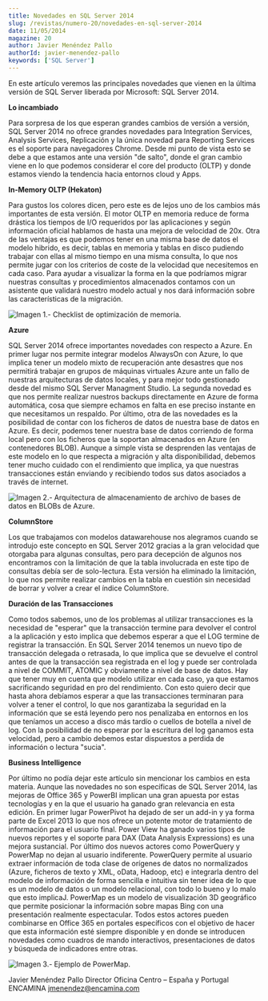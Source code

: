 ```yaml
---
title: Novedades en SQL Server 2014
slug: /revistas/numero-20/novedades-en-sql-server-2014
date: 11/05/2014
magazine: 20
author: Javier Menéndez Pallo
authorId: javier-menendez-pallo
keywords: ['SQL Server']
---
```






​En este artículo veremos las principales novedades que vienen en la última versión de SQL Server liberada por Microsoft: SQL Server 2014.

**Lo incambiado**

Para sorpresa de los que esperan grandes cambios de versión a versión, SQL Server 2014 no ofrece grandes novedades para Integration Services, Analysis Services, Replicación y la única novedad para Reporting Services es el soporte para navegadores Chrome. Desde mi punto de vista esto se debe a que estamos ante una versión "de salto", donde el gran cambio viene en lo que podemos considerar el core del producto (OLTP) y donde estamos viendo la tendencia hacia entornos cloud y Apps.

**In-Memory OLTP (Hekaton)**

Para gustos los colores dicen, pero este es de lejos uno de los cambios más importantes de esta versión. El motor OLTP en memoria reduce de forma drástica los tiempos de I/O requeridos por las aplicaciones y según información oficial hablamos de hasta una mejora de velocidad de 20x. Otra de las ventajas es que podemos tener en una misma base de datos el modelo hibrido, es decir, tablas en memoria y tablas en disco pudiendo trabajar con ellas al mismo tiempo en una misma consulta, lo que nos permite jugar con los criterios de coste de la velocidad que necesitemos en cada caso. Para ayudar a visualizar la forma en la que podríamos migrar nuestras consultas y procedimientos almacenados contamos con un asistente que validará nuestro modelo actual y nos dará información sobre las características de la migración.

![Imagen 1.- Checklist de optimización de memoria.](../../../images/numero20/novedades-en-sql-server-2014/imagen1.png)

**Azure**

SQL Server 2014 ofrece importantes novedades con respecto a Azure. En primer lugar nos permite integrar modelos AlwaysOn con Azure, lo que implica tener un modelo mixto de recuperación ante desastres que nos permitirá trabajar en grupos de máquinas virtuales Azure ante un fallo de nuestras arquitecturas de datos locales, y para mejor todo gestionado desde del mismo SQL Server Managment Studio. La segunda novedad es que nos permite realizar nuestros backups directamente en Azure de forma automática, cosa que siempre echamos en falta en ese preciso instante en que necesitamos un respaldo. Por último, otra de las novedades es la posibilidad de contar con los ficheros de datos de nuestra base de datos en Azure. Es decir, podemos tener nuestra base de datos corriendo de forma local pero con los ficheros que la soportan almacenados en Azure (en contenedores BLOB). Aunque a simple vista se desprenden las ventajas de este modelo en lo que respecta a migración y alta disponibilidad, debemos tener mucho cuidado con el rendimiento que implica, ya que nuestras transacciones están enviando y recibiendo todos sus datos asociados a través de internet.

![Imagen 2.- Arquitectura de almacenamiento de archivo de bases de datos en BLOBs de Azure.](../../../images/numero20/novedades-en-sql-server-2014/imagen2.png)

**ColumnStore**

Los que trabajamos con modelos datawarehouse nos alegramos cuando se introdujo este concepto en SQL Server 2012 gracias a la gran velocidad que otorgaba para algunas consultas, pero para decepción de algunos nos encontramos con la limitación de que la tabla involucrada en este tipo de consultas debía ser de solo-lectura. Esta versión ha eliminado la limitación, lo que nos permite realizar cambios en la tabla en cuestión sin necesidad de borrar y volver a crear el índice ColumnStore.

**Duración de las Transacciones**

Como todos sabemos, uno de los problemas al utilizar transacciones es la necesidad de "esperar" que la transacción termine para devolver el control a la aplicación y esto implica que debemos esperar a que el LOG termine de registrar la transacción. En SQL Server 2014 tenemos un nuevo tipo de transacción delegada o retrasada, lo que implica que se devuelve el control antes de que la transacción sea registrada en el log y puede ser controlada a nivel de COMMIT, ATOMIC y obviamente a nivel de base de datos. Hay que tener muy en cuenta que modelo utilizar en cada caso, ya que estamos sacrificando seguridad en pro del rendimiento. Con esto quiero decir que hasta ahora debíamos esperar a que las transacciones terminaran para volver a tener el control, lo que nos garantizaba la seguridad en la información que se está leyendo pero nos penalizaba en entornos en los que teníamos un acceso a disco más tardío o cuellos de botella a nivel de log. Con la posibilidad de no esperar por la escritura del log ganamos esta velocidad, pero a cambio debemos estar dispuestos a perdida de información o lectura "sucia".

**Business Intelligence**

Por último no podía dejar este artículo sin mencionar los cambios en esta materia. Aunque las novedades no son específicas de SQL Server 2014, las mejoras de Office 365 y PowerBI implican una gran apuesta por estas tecnologías y en la que el usuario ha ganado gran relevancia en esta edición. En primer lugar PowerPivot ha dejado de ser un add-in y ya forma parte de Excel 2013 lo que nos ofrece un potente motor de tratamiento de información para el usuario final. Power View ha ganado varios tipos de nuevos reportes y el soporte para DAX (Data Analysis Expressions) es una mejora sustancial. Por último dos nuevos actores como PowerQuery y PowerMap no dejan al usuario indiferente. PowerQuery permite al usuario extraer información de toda clase de orígenes de datos no normalizados (Azure, ficheros de texto y XML, oData, Hadoop, etc) e integrarla dentro del modelo de información de forma sencilla e intuitiva sin tener idea de lo que es un modelo de datos o un modelo relacional, con todo lo bueno y lo malo que esto implicaJ. PowerMap es un modelo de visualización 3D geográfico que permite posicionar la información sobre mapas Bing con una presentación realmente espectacular. Todos estos actores pueden combinarse en Office 365 en portales específicos con el objetivo de hacer que esta información esté siempre disponible y en donde se introducen novedades como cuadros de mando interactivos, presentaciones de datos y búsqueda de indicadores entre otras.

![Imagen 3.- Ejemplo de PowerMap.](../../../images/numero20/novedades-en-sql-server-2014/imagen3.png)


Javier Menéndez Pallo
Director Oficina Centro – España y Portugal 
ENCAMINA
[jmenendez@encamina.com](mailto:jmenendez@encamina.com)

 
 
